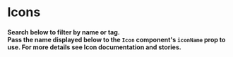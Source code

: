 
<Meta title="Atoms/Icons" />

# Icons

#### Search below to filter by name or tag.<br/>Pass the name displayed below to the `Icon` component's `iconName` prop to use. For more details see Icon documentation and stories.

<SearchableIcons />
